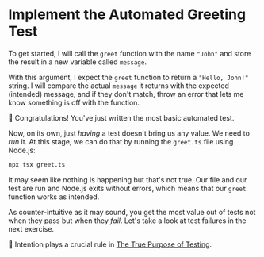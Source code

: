 # Implement the Automated Greeting Test

<EpicVideo url="https://www.epicweb.dev/workshops/testing-fundamentals/principles/write-an-intentional-test/solution" />

To get started, I will call the `greet` function with the name `"John"` and store the result in a new variable called `message`.

<CodeFile file="greet.ts" range="5" />

With this argument, I expect the `greet` function to return a `"Hello, John!"` string. I will compare the actual `message` it returns with the expected (intended) message, and if they don't match, throw an error that lets me know something is off with the function.

<CodeFile file="greet.ts" range="7-9" highlight="8" />

:tada: Congratulations! You've just written the most basic automated test.

Now, on its own, just _having_ a test doesn't bring us any value. We need to _run_ it. At this stage, we can do that by running the `greet.ts` file using Node.js:

```sh nonumber
npx tsx greet.ts
```

It may seem like nothing is happening but that's not true. Our file and our test are run and Node.js exits without errors, which means that our `greet` function works as intended.

As counter-intuitive as it may sound, you get the most value out of tests not when they pass but when they _fail_. Let's take a look at test failures in the next exercise.

🦉 Intention plays a crucial rule in [The True Purpose of Testing](https://www.epicweb.dev/the-true-purpose-of-testing).

